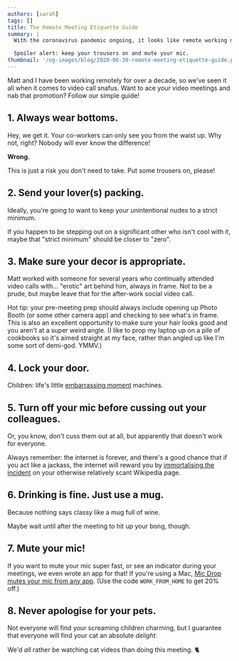 ```yaml
---
authors: [sarah]
tags: []
title: The Remote Meeting Etiquette Guide
summary: |
  With the coronavirus pandemic ongoing, it looks like remote working may be here to stay—which means lots and lots of Zoom meetings. Since video calling is our new normal, it’s time we had an etiquette guide for our post-COVID world.

  Spoiler alert: keep your trousers on and mute your mic.
thumbnail: '/og-images/blog/2020-06-30-remote-meeting-etiquette-guide.png'
---
```



<DecorativeImage
  alt="Octopus Think present: The Remote Meeting Etiquette Guide. How to ace your Zoom calls &amp; keep your pants on."
  image="remote-meeting-etiquette-guide.png"
/>

Matt and I have been working remotely for over a decade, so we've seen it all when it comes to video call snafus. Want to ace your video meetings and nab that promotion? Follow our simple guide!

## 1. Always wear bottoms.

Hey, we get it. Your co-workers can only see you from the waist up. Why not, right? Nobody will ever know the difference!

**Wrong.**

<Tweet
  align="center"
  hideConversation
  tweetLink="https://twitter.com/grahamorama/status/1255108155182329859"
/>

This is just a risk you don't need to take. Put some trousers on, please!

## 2. Send your lover(s) packing.

Ideally, you're going to want to keep your unintentional nudes to a strict minimum.

<Tweet
  align="center"
  hideConversation
  tweetLink="https://twitter.com/nandorvila/status/1255223788402290694"
/>

If you happen to be stepping out on a significant other who isn't cool with it, maybe that "strict minimum" should be closer to "zero".

## 3. Make sure your decor is appropriate.

Matt worked with someone for several years who continually attended video calls with… "erotic" art behind him, always in frame. Not to be a prude, but maybe leave that for the after-work social video call.

<Tweet
  align="center"
  hideConversation
  tweetLink="https://twitter.com/GarethBarlow/status/1240240077466460162"
/>

Hot tip: your pre-meeting prep should always include opening up Photo Booth (or some other camera app) and checking to see what's in frame. This is also an excellent opportunity to make sure your hair looks good and you aren't at a super weird angle. (I like to prop my laptop up on a pile of cookbooks so it's aimed straight at my face, rather than angled up like I'm some sort of demi-god. YMMV.)

## 4. Lock your door.

Children: life's little [embarrassing moment](<(https://www.theguardian.com/media/video/2017/mar/10/bbc-correspondent-interrupted-by-his-children-live-on-air-video)>) machines.

<Tweet
  align="center"
  hideConversation
  tweetLink="https://twitter.com/WBJenna/status/1240033400720941058"
/>

## 5. Turn off your mic before cussing out your colleagues.

Or, you know, don't cuss them out at all, but apparently that doesn't work for everyone.

<Tweet
  align="center"
  hideConversation
  tweetLink="https://twitter.com/kate_day/status/1253020536524939265"
/>

Always remember: the internet is forever, and there's a good chance that if you act like a jackass, the internet will reward you by [immortalising the incident](https://en.wikipedia.org/wiki/Vaughan_Gething#Zoom_incident) on your otherwise relatively scant Wikipedia page.

## 6. Drinking is fine. Just use a mug.

Because nothing says classy like a mug full of wine.

<Tweet
  align="center"
  hideConversation
  tweetLink="https://twitter.com/ZoomFail/status/1242488344623353856"
/>

Maybe wait until after the meeting to hit up your bong, though.

## 7. Mute your mic!

<Tweet
  align="center"
  hideConversation
  tweetLink="https://twitter.com/jtkemper/status/1244614731622764544"
/>

If you want to mute your mic super fast, or see an indicator during your meetings, we even wrote an app for that! If you're using a Mac, [Mic Drop mutes your mic from any app](https://getmicdrop.com/?coupon=WORK_FROM_HOME). (Use the code `WORK_FROM_HOME` to get 20% off.)

## 8. Never apologise for your pets.

Not everyone will find your screaming children charming, but I guarantee that everyone will find your cat an absolute _delight_.

<Tweet
  align="center"
  hideConversation
  tweetLink="https://twitter.com/ruzkin/status/1243295021584924672"
/>

We'd _all_ rather be watching cat videos than doing this meeting. 🐈
